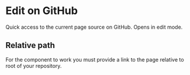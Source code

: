 
<Meta title="Primitives/Edit on GitHub" />

# Edit on GitHub

Quick access to the current page source on GitHub. Opens in edit mode.

<Props of={EditLink} />

## Relative path

For the component to work you must provide a link to the page relative to root of your repository.

<Preview>
  <Story name="default">
    <EditLink relativePath="src/EditLink/EditLink.stories.mdx" />
  </Story>
</Preview>
